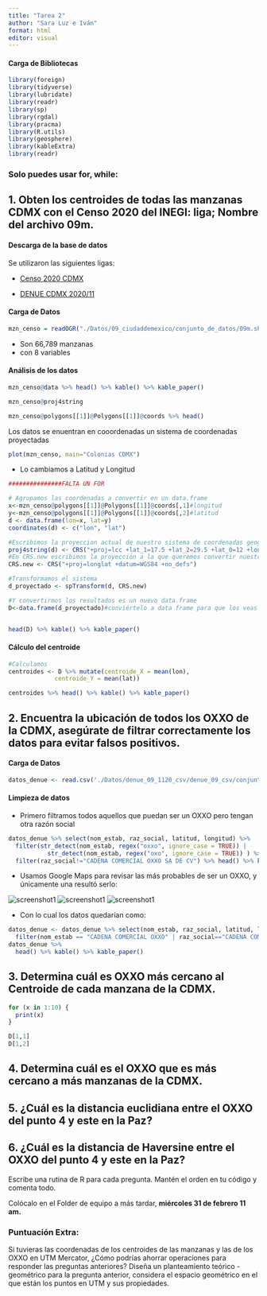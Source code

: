 ```yaml
---
title: "Tarea 2"
author: "Sara Luz e Iván"
format: html
editor: visual
---
```

#### Carga de Bibliotecas
```r
library(foreign)
library(tidyverse)
library(lubridate)
library(readr)
library(sp)
library(rgdal)
library(pracma)
library(R.utils)
library(geosphere)
library(kableExtra)
library(readr)
```

### Solo puedes usar for, while:

## 1. Obten los centroides de todas las manzanas CDMX con el Censo 2020 del INEGI: liga; Nombre del archivo **09m**.

#### Descarga de la base de datos

Se utilizaron las siguientes ligas:

- [Censo 2020 CDMX](https://www.inegi.org.mx/contenidos/productos/prod_serv/contenidos/espanol/bvinegi/productos/geografia/marcogeo/889463807469/09_ciudaddemexico.zip)

-   [DENUE CDMX 2020/11](https://www.inegi.org.mx/img/ico/ico_csv.png)

#### Carga de Datos

```r
mzn_censo = readOGR("./Datos/09_ciudaddemexico/conjunto_de_datos/09m.shp")
```

- Son 66,789 manzanas
- con 8 variables

#### Análisis de los datos

```r
mzn_censo@data %>% head() %>% kable() %>% kable_paper()
```

```r
mzn_censo@proj4string
```



```r
mzn_censo@polygons[[1]]@Polygons[[1]]@coords %>% head()
```


Los datos se enuentran en cooordenadas un sistema de coordenadas proyectadas

```r
plot(mzn_censo, main="Colonias CDMX")
```
- Lo cambiamos a Latitud y Longitud

```r
###############FALTA UN FOR

# Agrupamos las coordenadas a convertir en un data.frame
x<-mzn_censo@polygons[[1]]@Polygons[[1]]@coords[,1]#longitud
y<-mzn_censo@polygons[[1]]@Polygons[[1]]@coords[,2]#latitud
d <- data.frame(lon=x, lat=y)
coordinates(d) <- c("lon", "lat")

#Escribimos la proyeccion actual de nuestro sistema de coordenadas geográficas
proj4string(d) <- CRS("+proj=lcc +lat_1=17.5 +lat_2=29.5 +lat_0=12 +lon_0=-102 +x_0=2500000 +y_0=0 +ellps=GRS80 +units=m +no_defs") 
#En CRS.new escribimos la proyección a la que queremos convertir nuestros datos
CRS.new <- CRS("+proj=longlat +datum=WGS84 +no_defs")

#Transformamos el sistema
d_proyectado <- spTransform(d, CRS.new)

#Y convertirmos los resultados es un nuevo data.frame
D<-data.frame(d_proyectado)#conviértelo a data frame para que los veas como tabla normal


head(D) %>% kable() %>% kable_paper()
```



#### Cálculo del centroide
```r
#Calculamos
centroides <- D %>% mutate(centroide_X = mean(lon), 
             centroide_Y = mean(lat))

centroides %>% head() %>% kable() %>% kable_paper()
```


## 2. Encuentra la ubicación de todos los OXXO de la CDMX, asegúrate de filtrar correctamente los datos para evitar falsos positivos.

#### Carga de Datos

```r
datos_denue <- read.csv('./Datos/denue_09_1120_csv/denue_09_csv/conjunto_de_datos/denue_inegi_09_.csv')
```

#### Limpieza de datos

- Primero filtramos todos aquellos que puedan ser un OXXO pero tengan otra razón social
```r
datos_denue %>% select(nom_estab, raz_social, latitud, longitud) %>% 
  filter(str_detect(nom_estab, regex("oxxo", ignore_case = TRUE)) | 
           str_detect(nom_estab, regex("oxo", ignore_case = TRUE)) ) %>% 
  filter(raz_social!="CADENA COMERCIAL OXXO SA DE CV") %>% head() %>% kable() %>% kable_paper()
```

- Usamos Google Maps para revisar las más probables de ser un OXXO, y únicamente una resultó serlo:

![screenshot1](./Screenshot1_tarea2.png)
![screenshot1](./Screenshot2_tarea2.png)
![screenshot1](./Screenshot3_tarea2.png)

- Con lo cual los datos quedarían como:
```r
datos_denue <- datos_denue %>% select(nom_estab, raz_social, latitud, longitud) %>% 
  filter(nom_estab == "CADENA COMERCIAL OXXO" | raz_social=="CADENA COMERCIAL OXXO SA DE CV") 
datos_denue %>% 
  head() %>% kable() %>% kable_paper()
```

## 3. Determina cuál es OXXO más cercano al Centroide de cada manzana de la CDMX.

```r
for (x in 1:10) {
  print(x)
}

D[1,1]
D[1,2]
```


## 4. Determina cuál es el OXXO que es más cercano a más manzanas de la CDMX.

## 5. ¿Cuál es la distancia euclidiana entre el OXXO del punto 4 y este en la Paz?

## 6. ¿Cuál es la distancia de Haversine entre el OXXO del punto 4 y este en la Paz?


Escribe una rutina de R para cada pregunta. Mantén el orden en tu código y comenta todo.

Colócalo en el Folder de equipo a más tardar, **miércoles 31 de febrero 11 am.**


### Puntuación Extra:

Si tuvieras las coordenadas de los centroides de las manzanas y las de los OXXO en UTM Mercator, ¿Cómo podrías ahorrar
operaciones para responder las preguntas anteriores? Diseña un planteamiento teórico - geométrico para la pregunta anterior,
considera el espacio geométrico en el que están los puntos en UTM y sus propiedades.
